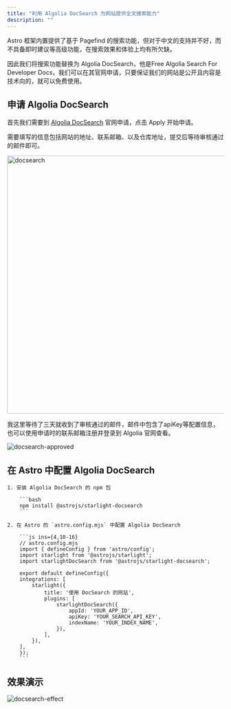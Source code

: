 ```yaml
---
title: "利用 Algolia DocSearch 为网站提供全文搜索能力"
description: ""
---
```



Astro 框架内置提供了基于 Pagefind 的搜索功能，但对于中文的支持并不好，而不具备即时建议等高级功能，在搜索效果和体验上均有所欠缺。

因此我们将搜索功能替换为 Algolia DocSearch，他是Free Algolia Search For Developer Docs，我们可以在其官网申请，只要保证我们的网站是公开且内容是技术向的，就可以免费使用。

## 申请 Algolia DocSearch

首先我们需要到 [Algolia DocSearch](https://docsearch.algolia.com/) 官网申请，点击 Apply 开始申请。

需要填写的信息包括网站的地址、联系邮箱、以及仓库地址，提交后等待审核通过的邮件即可。

<Image src={docsearch} alt="docsearch" height="600" />

我这里等待了三天就收到了审核通过的邮件，邮件中包含了apiKey等配置信息，也可以使用申请时的联系邮箱注册并登录到 Algolia 官网查看。

![docsearch-approved](../../../assets/docsearch-approved.png)

## 在 Astro 中配置 Algolia DocSearch

<Steps>

    1. 安装 Algolia DocSearch 的 npm 包

        ```bash
        npm install @astrojs/starlight-docsearch
        ```

    2. 在 Astro 的 `astro.config.mjs` 中配置 Algolia DocSearch

        ```js ins={4,10-16}
        // astro.config.mjs
        import { defineConfig } from 'astro/config';
        import starlight from '@astrojs/starlight';
        import starlightDocSearch from '@astrojs/starlight-docsearch';

        export default defineConfig({
        integrations: [
            starlight({
                title: '使用 DocSearch 的网站',
                plugins: [
                    starlightDocSearch({
                        appId: 'YOUR_APP_ID',
                        apiKey: 'YOUR_SEARCH_API_KEY',
                        indexName: 'YOUR_INDEX_NAME',
                    }),
                ],
            }),
        ],
        });
        ```

</Steps>

## 效果演示

![docsearch-effect](../../../assets/docsearch-effect.png)